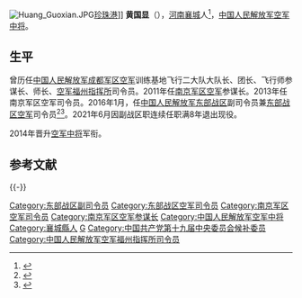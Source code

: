 [[File:Huang_Guoxian.JPG|thumb]][[珍珠港|珍珠港]]]]
'''黄国显'''（{{bd|1962年|4月||catIdx=}}），[[河南省|河南]][[襄城县|襄城]]人<ref>{{cite news|title=细说河南籍省部级官员中的八位明星级“潜力股”|url=http://m.dahebao.cn/show.aspx?id=283053|accessdate=2016-03-08|agency=大河报|date=2015-02-09}}{{dead link|date=2018年5月 |bot=InternetArchiveBot |fix-attempted=yes }}</ref>，[[中国人民解放军中将|中国人民解放军空军中将]]。

==生平==
曾历任[[中国人民解放军成都军区空军|中国人民解放军成都军区空军]]训练基地飞行二大队大队长、团长、飞行师参谋长、师长、[[中国人民解放军空军福州基地|空军福州指挥所]]司令员。2011年任[[中国人民解放军南京军区空军|南京军区空军]]参谋长。2013年任南京军区空军司令员。2016年1月，任[[中国人民解放军东部战区|中国人民解放军东部战区]]副司令员兼[[中国人民解放军东部战区空军|东部战区空军]]司令员<ref>{{cite news|title=黄国显出任东部战区空军司令员，刘德伟任政委|url=http://www.thepaper.cn/newsDetail_forward_1430293|accessdate=2016-03-08|newspaper=澎湃新闻|date=2015-02-06}}</ref><ref>{{Cite web |url = http://news.sina.com.cn/o/2017-07-24/doc-ifyihrwk2157877.shtml |title =《将改革进行到底》第八集：强军之路（下）  |author =  |date = 2017-07-24 |publisher = 新浪 |language =  |accessdate =  |quote =  }}</ref>。2021年6月因副战区职连续任职满8年退出现役。

2014年晋升[[中国人民解放军中将|空军中将]]军衔。

== 参考文献 ==
{{Reflist}}

{{-}}
{{start box}}
{{s-mil|pla}}
{{s-new}}
{{s-title|[[中国人民解放军东部战区空军|中国人民解放军东部战区空军]][[司令员|司令员]]|2016年1月—2021年6月}}
{{s-after|景建峰}}
{{s-before|[[郑群良|郑群良]]}}
{{s-title|[[中国人民解放军南京军区空军|中国人民解放军南京军区空军]]司令员|2013年7月—2016年1月}}
{{s-none|机构撤销}}
{{s-before|[[丁来杭|丁来杭]]}}
{{s-title|[[中国人民解放军空军福州基地|中国人民解放军空军福州指挥所]]司令员|2009年12月—2011年3月}}
{{s-after|[[杨志斌|杨志斌]]}}
{{end box}}



{{DEFAULTSORT:Huang黄}}
[[Category:东部战区副司令员|Category:东部战区副司令员]]
[[Category:东部战区空军司令员|Category:东部战区空军司令员]]
[[Category:南京军区空军司令员|Category:南京军区空军司令员]]
[[Category:南京军区空军参谋长|Category:南京军区空军参谋长]]
[[Category:中国人民解放军空军中将|Category:中国人民解放军空军中将]]
[[Category:襄城縣人|Category:襄城縣人]]
[[Category:黄姓|G]]
[[Category:中国共产党第十九届中央委员会候补委员|Category:中国共产党第十九届中央委员会候补委员]]
[[Category:中国人民解放军空军福州指挥所司令员|Category:中国人民解放军空军福州指挥所司令员]]

{{中华人民共和国军事人物小作品}}